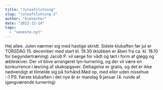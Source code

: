 ```yaml
---
title: "Juleafslutning"
slug: "juleafslutning-2"
author: "kimsecher"
date: "2022-12-14"
tags: 
  - "seneste-nyt"
---
```


Hej allee. Julen nærmer sig med hastige skridt. Sidste klubaften før jul er TORSDAG 15. december med start kl. 19.30 (klubben er åben fra ca. kl. 18.10 for begyndertræning) Jacob P. vil sørge for vådt og tørt i form af gløgg og æbleskiver. Der vil blive arrangeret lyn-turnering, og der vil være en konkurrence i løsning af skakopgaver. Deltagelse er gratis, og det er ikke nødvendigt at tilmelde sig på forhånd.Mød op, med eller uden nissehue :-) PS. Første klubaften i det nye år er mandag 9.januar (4. runde af igangværende turnering)
